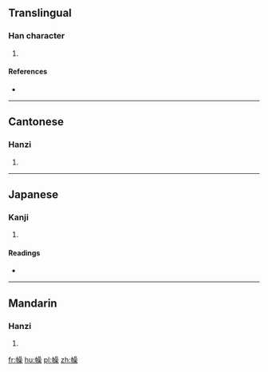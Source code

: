 ==Translingual==

===Han character===
{{Han char|rn=50|rad=巾|as=13|sn=16|four=46294|canj=LBRRD|ids=⿰巾喿}}

# {{defn|Han|sort=巾13}}

====References====
* {{Han ref|kx=0337.080|dkj=09102|dj=0644.100|hdz=10756.020|uh=5E67|ud=24167|bh=E96B|bd=59755}}

----

==Cantonese==

===Hanzi===
{{yue-hanzi|jyut=[[ciu1]], [[ciu4]]|y=chiu1, chiu4}}

# {{defn|lang=yue|sort=巾13}}

----

==Japanese==

===Kanji===
{{ja-kanji|grade=|rs=巾13}}

# {{defn|lang=ja|sort=巾13}}

====Readings====
* {{ja-readings|on=[[せう]] (seu), [[さう]] (sau), [[そう]] (sō)|kun=[[ずきん]] (zukin), [[はちまき]] (hachimaki)}}

----

==Mandarin==

===Hanzi===
{{cmn-hanzi|pin=[[qiāo]] ([[qiao1]])|wg=ch'iao<sup>1</sup>}}

# {{defn|lang=cmn|sort=巾13}}

[[fr:幧]]
[[hu:幧]]
[[pl:幧]]
[[zh:幧]]